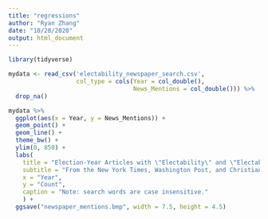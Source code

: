```yaml
---
title: "regressions"
author: "Ryan Zhang"
date: "10/28/2020"
output: html_document
---
```


```r

library(tidyverse)

```


```r
mydata <- read_csv('electability_newspaper_search.csv',
                   col_type = cols(Year = col_double(),
                                   News_Mentions = col_double())) %>%
  drop_na()

mydata %>%
  ggplot(aes(x = Year, y = News_Mentions)) + 
  geom_point() + 
  geom_line() +
  theme_bw() + 
  ylim(0, 850) + 
  labs(
    title = "Election-Year Articles with \"Electability\" and \"Electable\" References",
    subtitle = "From the New York Times, Washington Post, and Christian Science Monitor.",
    x = "Year",
    y = "Count",
    caption = "Note: search words are case insensitive."
    ) + 
  ggsave("newspaper_mentions.bmp", width = 7.5, height = 4.5)
```